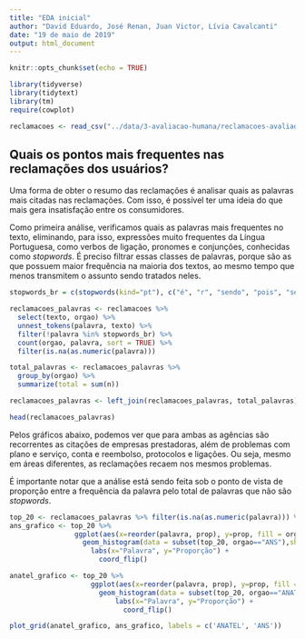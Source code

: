 ```yaml
---
title: "EDA inicial"
author: "David Eduardo, José Renan, Juan Victor, Lívia Cavalcanti"
date: "19 de maio de 2019"
output: html_document
---
```


```r
knitr::opts_chunk$set(echo = TRUE)

library(tidyverse)
library(tidytext)
library(tm)
require(cowplot)

```


```r
reclamacoes <- read_csv("../data/3-avaliacao-humana/reclamacoes-avaliadas-20190515.csv")
```

## Quais os pontos mais frequentes nas reclamações dos usuários?
Uma forma de obter o resumo das reclamações é analisar quais as palavras mais citadas nas reclamações. Com isso, é possível ter uma ideia do que mais gera insatisfação entre os consumidores.

Como primeira análise, verificamos quais as palavras mais frequentes no texto, eliminando, para isso, expressões muito frequentes da Língua Portuguesa, como verbos de ligação, pronomes e conjunções, conhecidas como _stopwords_. É preciso filtrar essas classes de palavras, porque são as que possuem maior frequência na maioria dos textos, ao mesmo tempo que menos transmitem o assunto sendo tratados neles.

```r
stopwords_br = c(stopwords(kind="pt"), c("é", "r", "sendo", "pois", "ser", "desde", "pode", "ainda"))

reclamacoes_palavras <- reclamacoes %>% 
  select(texto, orgao) %>%
  unnest_tokens(palavra, texto) %>% 
  filter(!palavra %in% stopwords_br) %>%
  count(orgao, palavra, sort = TRUE) %>% 
  filter(is.na(as.numeric(palavra)))

total_palavras <- reclamacoes_palavras %>% 
  group_by(orgao) %>% 
  summarize(total = sum(n))

reclamacoes_palavras <- left_join(reclamacoes_palavras, total_palavras)

head(reclamacoes_palavras)
```
Pelos gráficos abaixo, podemos ver que para ambas as agências são recorrentes as citações de empresas prestadoras, além de problemas com plano e serviço, conta e reembolso, protocolos e ligações. Ou seja, mesmo em áreas diferentes, as reclamações recaem nos mesmos problemas. 

É importante notar que a análise está sendo feita sob o ponto de vista de proporção entre a frequência da palavra pelo total de palavras que não são _stopwords_.

```r

top_20 <- reclamacoes_palavras %>% filter(is.na(as.numeric(palavra))) %>% group_by(orgao) %>% top_n(n=20, wt=n) %>% mutate(prop= n/total)
ans_grafico <- top_20 %>%
                ggplot(aes(x=reorder(palavra, prop), y=prop, fill = orgao)) +
                  geom_histogram(data = subset(top_20, orgao=="ANS"),show.legend = FALSE, stat = "identity", fill="#3f51b5")+
                    labs(x="Palavra", y="Proporção") +
                      coord_flip()

anatel_grafico <- top_20 %>%
                    ggplot(aes(x=reorder(palavra, prop), y=prop, fill = orgao)) +
                      geom_histogram(data = subset(top_20, orgao=="ANATEL"),show.legend = FALSE, stat = "identity", fill="#2f5755")+
                          labs(x="Palavra", y="Proporção") +
                            coord_flip()

plot_grid(anatel_grafico, ans_grafico, labels = c('ANATEL', 'ANS'))

```

